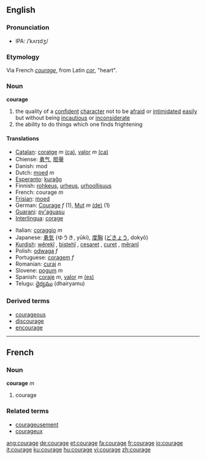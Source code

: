 ==English==
===Pronunciation===
*IPA: /ˈkʌrɪdʒ/
===Etymology===
Via French ''[[courage#French|courage]]'', from Latin ''[[cor]]'', "heart".
===Noun===
'''courage'''
#the quality of a [[confident]] [[character]] not to be [[afraid]] or [[intimidate]]d [[easy|easily]] but without being [[incautious]] or [[inconsiderate]]
#the ability to do things which one finds frightening

==== Translations ====
{{top}}
*[[Catalan]]: [[coratge]] ''m'' [[:ca:coratge|(ca)]], [[valor]] ''m'' [[:ca:valor|(ca)]] 
*Chiense: [[勇气]], [[胆量]]
*Danish: mod
*Dutch: [[moed]] ''m''
*[[Esperanto]]: [[kuraĝo]]
*Finnish: [[rohkeus]], [[urheus]], [[urhoollisuus]]
*French: courage ''m''
*[[Frisian]]: [[moed]]
*German: [[Courage]] ''f'' (1), [[Mut]] ''m'' [[:de:Mut|(de)]] (1)
*[[Guarani]]: [[py'aguasu]]
*[[Interlingua]]: [[corage]]
{{mid}}
*Italian: [[coraggio]] ''m''
*Japanese: [[勇気]] (ゆうき, yūki), [[度胸]] ([[どきょう]], dokyō)
*[[Kurdish]]: [[wêrekî]] {{f}}, [[bistehî]] {{f}}, [[cesaret]] {{f}}, [[curet]] {{f}}, [[mêranî]] {{f}}
*Polish: [[odwaga]] ''f''
*Portuguese: [[coragem]] ''f''
*Romanian: [[curaj]] ''n''
*Slovene: [[pogum]] ''m''
*Spanish: [[coraje]] ''m'', [[valor]] ''m'' [[:es:valor|(es)]]
*Telugu: [[ధైర్యము]] (dhairyamu)
{{bottom}}

===Derived terms===
*[[courageous]]
*[[discourage]]
*[[encourage]]

----

==French==
===Noun===
'''courage''' ''m''

# courage

===Related terms===
*[[courageusement]]
*[[courageux]]

[[ang:courage]]
[[de:courage]]
[[et:courage]]
[[fa:courage]]
[[fr:courage]]
[[io:courage]]
[[it:courage]]
[[ku:courage]]
[[hu:courage]]
[[vi:courage]]
[[zh:courage]]